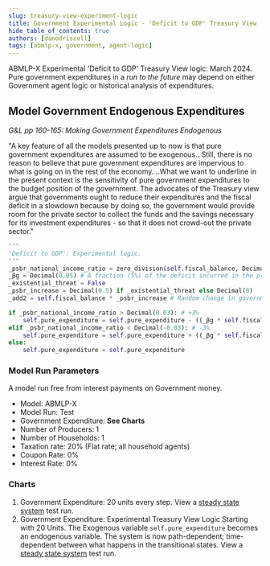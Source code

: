 ```yaml
---
slug: treasury-view-experiment-logic
title: Government Experimental Logic - 'Deficit to GDP' Treasury View
hide_table_of_contents: true
authors: [danodriscoll]
tags: [abmlp-x, government, agent-logic]
---
```


ABMLP-X Experimental 'Deficit to GDP' Treasury View logic: March 2024. Pure government expenditures in a *run to the future* may depend on either Government agent logic or historical analysis of expenditures.

<!--truncate-->

## Model Government Endogenous Expenditures

*G&L pp 160-165: Making Government Expenditures Endogenous*

"A key feature of all the models presented up to now is that pure government expenditures are assumed to be exogenous.. Still, there is no reason to believe that pure government expenditures are impervious to what is going on in the rest of the economy. ..What we want to underline in the present context is the sensitivity of pure government expenditures to the budget position of the government. The advocates of the Treasury view argue that governments ought to reduce their expenditures and the fiscal deficit in a slowdown because by doing so, the government would provide room for the private sector to collect the funds and the savings necessary for its investment expenditures - so that it does not crowd-out the private sector."

```python showLineNumbers title="government-endogenous-expenditure.py"
"""
'Deficit to GDP': Experimental logic.
"""
_psbr_national_income_ratio = zero_division(self.fiscal_balance, Decimal(getNatIncome()))
_βg = Decimal(0.05) # A fraction (5%) of the deficit incurred in the previous period.
_existential_threat = False
_psbr_increase = Decimal(0.5) if _existential_threat else Decimal(0)
_add2 = self.fiscal_balance * _psbr_increase # Random change in government expenditures.

if _psbr_national_income_ratio > Decimal(0.03): # +3%
    self.pure_expenditure = self.pure_expenditure - ((_βg * self.fiscal_balance) + _add2)
elif _psbr_national_income_ratio < Decimal(-0.03): # -3%
    self.pure_expenditure = self.pure_expenditure + ((_βg * self.fiscal_balance) + _add2)
else:
    self.pure_expenditure = self.pure_expenditure
```

### Model Run Parameters

A model run free from interest payments on Government money.

- Model: ABMLP-X
- Model Run: Test
- Government Expenditure: **See Charts**
- Number of Producers: 1
- Number of Households: 1
- Taxation rate: 20% (Flat rate; all household agents)
- Coupon Rate: 0%
- Interest Rate: 0%

### Charts

1. Government Expenditure: 20 units every step. View a [steady state system](https://www.data-reports.net/modern-money-studio/abmlp-x-test-endogenous-expenditure-false.html) test run.
2. Government Expenditure: Experimental Treasury View Logic Starting with 20 Units. The Exogenous variable `self.pure_expenditure` becomes an endogenous variable. The system is now path-dependent; time-dependent between what happens in the transitional states. View a [steady state system](https://www.data-reports.net/modern-money-studio/abmlp-x-test-endogenous-expenditure-true.html) test run.
